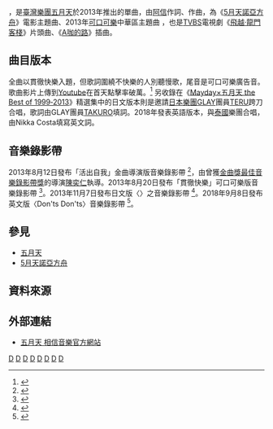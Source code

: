 {{Infobox song
| name       = {{PAGENAME}}
| artist     = [[五月天|五月天]]
| album      = 《[[諾亞方舟_世界巡迴演唱會Live|諾亞方舟 世界巡迴演唱會Live]]》<br>《[[步步_自選作品輯|步步 自選作品輯]]》
| released   = {{Plain list}}
* 2013年6月9日
* 2013年11月7日（日語版）
* 2018年9月8日（英語版）
| language   = 
| genre      = [[流行音樂|流行音樂]]、搖滾
| length     = 3:36
| label      = [[相信音樂|相信音樂]]
| lyricist   = [[陳信宏|阿信]]<br />[[TAKURO|TAKURO]]（日文版）<br />Nikka Costa（英文版）
| composer   = 阿信
| chronology = [[五月天|五月天]]
| prev_title = [[潔癖_(單曲)|潔癖]]
| prev_year  = 2013
| next_title = [[入陣曲|入陣曲]]
| next_year  = 2013
}}
{{engname|傷心的人別聽慢歌（貫徹快樂）|''Don'ts Don'ts''}}，是[[臺灣|臺灣]][[流行樂團|樂團]][[五月天|五月天]]於2013年推出的單曲，由[[陳信宏|阿信]]作詞、作曲，為《[[5月天諾亞方舟|5月天諾亞方舟]]》電影主題曲、2013年[[可口可樂|可口可樂]]中華區主題曲 ，也是[[TVBS|TVBS]]電視劇《[[飛越·龍門客棧|飛越·龍門客棧]]》片頭曲、《[[A咖的路|A咖的路]]》插曲。

== 曲目版本 ==
全曲以貫徹快樂入題，但歌詞圍繞不快樂的人別聽慢歌，尾音是可口可樂廣告音。歌曲影片上傳到[[Youtube|Youtube]]在首天點擊率破萬。<ref>{{YouTube|V8BTsiMxyaQ|Mayday五月天〔傷心的人別聽慢歌（貫徹快樂）〕官方完整版音檔}}</ref>
另收錄在《[[Mayday×五月天_the_Best_of_1999‐2013|Mayday×五月天 the Best of 1999‐2013]]》精選集中的日文版本則是邀請[[日本|日本]][[流行樂團|樂團]][[GLAY|GLAY]]團員[[TERU|TERU]]跨刀合唱，歌詞由GLAY團員[[TAKURO|TAKURO]]填詞。2018年發表英語版本，與[[泰國|泰國]]樂團{{link-en|Slot Machine|Slot Machine(band)}}合唱，由Nikka Costa填寫英文詞。

== 音樂錄影帶 ==
2013年8月12日發布「活出自我」金曲導演版音樂錄影帶 <ref>{{youtube|xWTiOqJqkk0|Mayday五月天［傷心的人別聽慢歌(貫徹快樂)］MV官方完整版}}</ref>，由曾獲[[金曲獎|金曲獎]][[最佳音樂錄影帶獎_(金曲獎)|最佳音樂錄影帶獎]]的導演[[陳奕仁|陳奕仁]]執導。2013年8月20日發布「貫徹快樂」可口可樂版音樂錄影帶 <ref>{{youtube|rf0mP1d_ARY|Mayday五月天［傷心的人別聽慢歌(貫徹快樂)］MV官方可口可樂版-2013CocaCola年度主題曲}}</ref>。2013年11月7日發布日文版〈{{lang|ja|Dancin' Dancin'}}〉之音樂錄影帶 <ref>{{youtube|jVKlegbLCp8|Mayday「Dancin' Dancin' feat.TERU(GLAY)」}}</ref>。2018年9月8日發布英文版〈Don'ts Don'ts〉音樂錄影帶 <ref>{{youtube|kid_wRO9yTg|Mayday feat. Slot Machine［Don'ts Don'ts］［OT：傷心的人別聽慢歌 (貫徹快樂)］}}</ref>。

== 參見 ==
* [[五月天|五月天]]
* [[5月天諾亞方舟|5月天諾亞方舟]]

== 資料來源 ==
<references />

== 外部連結 ==
* {{zh-tw}} [https://web.archive.org/web/20121208062143/http://www.bin-music.com/tw/artist1.html 五月天 相信音樂官方網站]

{{五月天}}

{{Portal bar|台灣|日本|泰國|文化|音樂}}

[[Category:2013年單曲|D]]
[[Category:2013年臺灣歌曲|D]]
[[Category:五月天歌曲|D]]
[[Category:華語流行歌曲|D]]
[[Category:廣告歌曲|D]]
[[Category:電視劇歌曲|D]]
[[Category:電視劇主題曲|D]]
[[Category:電影主題曲|D]]